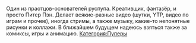 {{Инфобокс для пуперов
|title2=FureonNectarmoon
|другие_ники=
|image3=[[Файл:FureonNectarmoon.jpg|left]]
|сферы_творчества=RYTP, YTP
|год_начала=2008
|image4=
|имя_фамилия=Даниил Мартынов
|дата_рождения=2 апреля 1992 г.
|место_проживания=Санкт-Петербург
|ссылки=
*[https://www.youtube.com/user/FureonNectarmoon/videos?sort=da&view=0&flow=grid YouTube]
*[http://fureon.ru/ Сайт]
*[https://vk.com/fureon_nectarmoon Страница ВК]
*[https://vk.com/fureon_nectarmoon Группа ВК]
*[https://www.facebook.com/FureonNectarmoon Facebook]
*[https://fureon.deviantart.com/ Deviantart]
}}
Один из праотцов-основателей руспупа. Креативщик, фантазёр, и просто Питер Пэн.
Делает всякие-разные видео (шутки, YTP, видео по играм и прочее), иногда стримы, а также музыку, какие-то непонятные рисунки и коллажи. В ближайшем будущем надеюсь взяться также за комиксы, игры и анимацию.
[[Категория:Пуперы]]